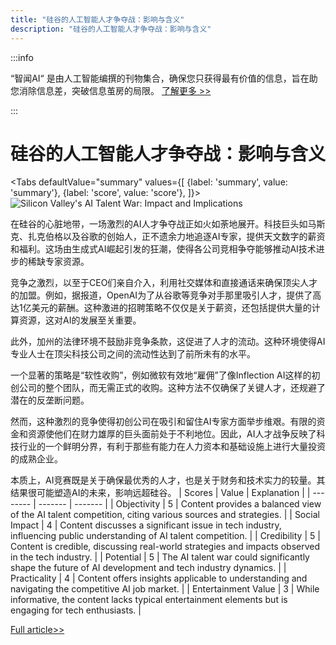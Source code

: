 ```yaml
---
title: "硅谷的人工智能人才争夺战：影响与含义"
description: "硅谷的人工智能人才争夺战：影响与含义"
---
```



:::info

“智闻AI“ 是由人工智能编撰的刊物集合，确保您只获得最有价值的信息，旨在助您消除信息差，突破信息茧房的局限。  [了解更多 >>](/)

:::

# 硅谷的人工智能人才争夺战：影响与含义


<Tabs
	defaultValue="summary"
	values={[
	{label: 'summary', value: 'summary'},
	{label: 'score', value: 'score'},
]}>
<TabItem value="summary">
<img
  src="https://image.informedainews.com/2024/06/09/Ar-XsP-1717900350-0.jpg"
  alt="Silicon Valley's AI Talent War: Impact and Implications"
/>



在硅谷的心脏地带，一场激烈的AI人才争夺战正如火如荼地展开。科技巨头如马斯克、扎克伯格以及谷歌的创始人，正不遗余力地追逐AI专家，提供天文数字的薪资和福利。这场由生成式AI崛起引发的狂潮，使得各公司竞相争夺能够推动AI技术进步的稀缺专家资源。

竞争之激烈，以至于CEO们亲自介入，利用社交媒体和直接通话来确保顶尖人才的加盟。例如，据报道，OpenAI为了从谷歌等竞争对手那里吸引人才，提供了高达1亿美元的薪酬。这种激进的招聘策略不仅仅是关于薪资，还包括提供大量的计算资源，这对AI的发展至关重要。

此外，加州的法律环境不鼓励非竞争条款，这促进了人才的流动。这种环境使得AI专业人士在顶尖科技公司之间的流动性达到了前所未有的水平。

一个显著的策略是“软性收购”，例如微软有效地“雇佣”了像Inflection AI这样的初创公司的整个团队，而无需正式的收购。这种方法不仅确保了关键人才，还规避了潜在的反垄断问题。

然而，这种激烈的竞争使得初创公司在吸引和留住AI专家方面举步维艰。有限的资金和资源使他们在财力雄厚的巨头面前处于不利地位。因此，AI人才战争反映了科技行业的一个鲜明分界，有利于那些有能力在人力资本和基础设施上进行大量投资的成熟企业。

本质上，AI竞赛既是关于确保最优秀的人才，也是关于财务和技术实力的较量。其结果很可能塑造AI的未来，影响远超硅谷。
</TabItem>
<TabItem value="score">
	| Scores     | Value   | Explanation |
	| -------- | ------- | ------- |
	| Objectivity  | 5    | Content provides a balanced view of the AI talent competition, citing various sources and strategies.    |
	| Social Impact | 4     | Content discusses a significant issue in tech industry, influencing public understanding of AI talent competition.    |
	| Credibility    | 5    | Content is credible, discussing real-world strategies and impacts observed in the tech industry.    |
	| Potential    | 5    | The AI talent war could significantly shape the future of AI development and tech industry dynamics.    |
	| Practicality    | 4    | Content offers insights applicable to understanding and navigating the competitive AI job market.    |
	| Entertainment Value    | 3    | While informative, the content lacks typical entertainment elements but is engaging for tech enthusiasts.    |
</TabItem>
</Tabs>

[Full article>>](https://www.36kr.com/p/2810790716971910)
